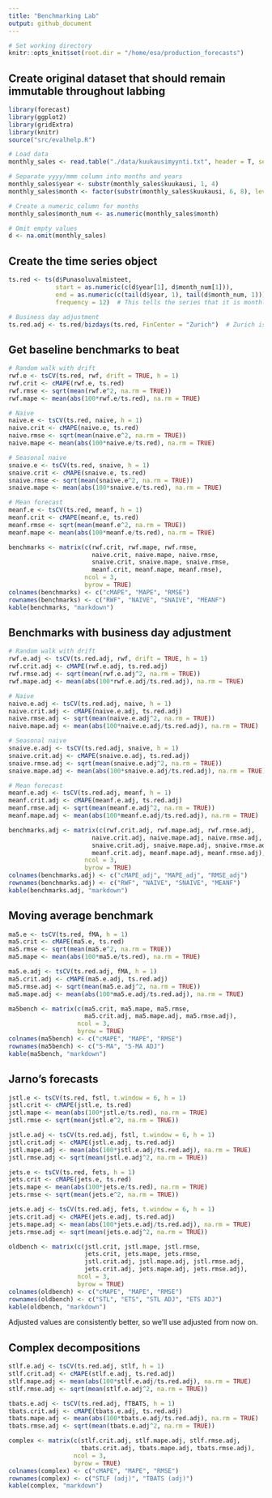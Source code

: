 ```yaml
---
title: "Benchmarking Lab"
output: github_document
---
```


```r
# Set working directory
knitr::opts_knit$set(root.dir = "/home/esa/production_forecasts")
```

## Create original dataset that should remain immutable throughout labbing
```r
library(forecast)
library(ggplot2)
library(gridExtra)
library(knitr)
source("src/evalhelp.R")

# Load data
monthly_sales <- read.table("./data/kuukausimyynti.txt", header = T, sep = "\t")

# Separate yyyy/mmm column into months and years
monthly_sales$year <- substr(monthly_sales$kuukausi, 1, 4)
monthly_sales$month <- factor(substr(monthly_sales$kuukausi, 6, 8), levels = c("tam", "hel", "maa", "huh", "tou", "kes", "hei", "elo", "syy", "lok", "mar", "jou"))

# Create a numeric column for months
monthly_sales$month_num <- as.numeric(monthly_sales$month)

# Omit empty values
d <- na.omit(monthly_sales)
```

## Create the time series object
```r
ts.red <- ts(d$Punasoluvalmisteet, 
             start = as.numeric(c(d$year[1], d$month_num[1])), 
             end = as.numeric(c(tail(d$year, 1), tail(d$month_num, 1))), 
             frequency = 12)  # This tells the series that it is monthly data

# Business day adjustment
ts.red.adj <- ts.red/bizdays(ts.red, FinCenter = "Zurich")  # Zurich is closest to Finnish business calendar, implementing of which would be a chore
```


## Get baseline benchmarks to beat
```r
# Random walk with drift
rwf.e <- tsCV(ts.red, rwf, drift = TRUE, h = 1)
rwf.crit <- cMAPE(rwf.e, ts.red)
rwf.rmse <- sqrt(mean(rwf.e^2, na.rm = TRUE))
rwf.mape <- mean(abs(100*rwf.e/ts.red), na.rm = TRUE)

# Naive
naive.e <- tsCV(ts.red, naive, h = 1)
naive.crit <- cMAPE(naive.e, ts.red)
naive.rmse <- sqrt(mean(naive.e^2, na.rm = TRUE))
naive.mape <- mean(abs(100*naive.e/ts.red), na.rm = TRUE)

# Seasonal naive
snaive.e <- tsCV(ts.red, snaive, h = 1)
snaive.crit <- cMAPE(snaive.e, ts.red)
snaive.rmse <- sqrt(mean(snaive.e^2, na.rm = TRUE))
snaive.mape <- mean(abs(100*snaive.e/ts.red), na.rm = TRUE)

# Mean forecast
meanf.e <- tsCV(ts.red, meanf, h = 1)
meanf.crit <- cMAPE(meanf.e, ts.red)
meanf.rmse <- sqrt(mean(meanf.e^2, na.rm = TRUE))
meanf.mape <- mean(abs(100*meanf.e/ts.red), na.rm = TRUE)

benchmarks <- matrix(c(rwf.crit, rwf.mape, rwf.rmse,
                       naive.crit, naive.mape, naive.rmse,
                       snaive.crit, snaive.mape, snaive.rmse,
                       meanf.crit, meanf.mape, meanf.rmse),
                     ncol = 3,
                     byrow = TRUE)
colnames(benchmarks) <- c("cMAPE", "MAPE", "RMSE")
rownames(benchmarks) <- c("RWF", "NAIVE", "SNAIVE", "MEANF")
kable(benchmarks, "markdown")
```

## Benchmarks with business day adjustment

```r
# Random walk with drift
rwf.e.adj <- tsCV(ts.red.adj, rwf, drift = TRUE, h = 1)
rwf.crit.adj <- cMAPE(rwf.e.adj, ts.red.adj)
rwf.rmse.adj <- sqrt(mean(rwf.e.adj^2, na.rm = TRUE))
rwf.mape.adj <- mean(abs(100*rwf.e.adj/ts.red.adj), na.rm = TRUE)

# Naive
naive.e.adj <- tsCV(ts.red.adj, naive, h = 1)
naive.crit.adj <- cMAPE(naive.e.adj, ts.red.adj)
naive.rmse.adj <- sqrt(mean(naive.e.adj^2, na.rm = TRUE))
naive.mape.adj <- mean(abs(100*naive.e.adj/ts.red.adj), na.rm = TRUE)

# Seasonal naive
snaive.e.adj <- tsCV(ts.red.adj, snaive, h = 1)
snaive.crit.adj <- cMAPE(snaive.e.adj, ts.red.adj)
snaive.rmse.adj <- sqrt(mean(snaive.e.adj^2, na.rm = TRUE))
snaive.mape.adj <- mean(abs(100*snaive.e.adj/ts.red.adj), na.rm = TRUE)

# Mean forecast
meanf.e.adj <- tsCV(ts.red.adj, meanf, h = 1)
meanf.crit.adj <- cMAPE(meanf.e.adj, ts.red.adj)
meanf.rmse.adj <- sqrt(mean(meanf.e.adj^2, na.rm = TRUE))
meanf.mape.adj <- mean(abs(100*meanf.e.adj/ts.red.adj), na.rm = TRUE)

benchmarks.adj <- matrix(c(rwf.crit.adj, rwf.mape.adj, rwf.rmse.adj,
                       naive.crit.adj, naive.mape.adj, naive.rmse.adj,
                       snaive.crit.adj, snaive.mape.adj, snaive.rmse.adj,
                       meanf.crit.adj, meanf.mape.adj, meanf.rmse.adj),
                     ncol = 3,
                     byrow = TRUE)
colnames(benchmarks.adj) <- c("cMAPE_adj", "MAPE_adj", "RMSE_adj")
rownames(benchmarks.adj) <- c("RWF", "NAIVE", "SNAIVE", "MEANF")
kable(benchmarks.adj, "markdown")
```


## Moving average benchmark
```r
ma5.e <- tsCV(ts.red, fMA, h = 1)
ma5.crit <- cMAPE(ma5.e, ts.red)
ma5.rmse <- sqrt(mean(ma5.e^2, na.rm = TRUE))
ma5.mape <- mean(abs(100*ma5.e/ts.red), na.rm = TRUE)

ma5.e.adj <- tsCV(ts.red.adj, fMA, h = 1)
ma5.crit.adj <- cMAPE(ma5.e.adj, ts.red.adj)
ma5.rmse.adj <- sqrt(mean(ma5.e.adj^2, na.rm = TRUE))
ma5.mape.adj <- mean(abs(100*ma5.e.adj/ts.red.adj), na.rm = TRUE)

ma5bench <- matrix(c(ma5.crit, ma5.mape, ma5.rmse, 
                     ma5.crit.adj, ma5.mape.adj, ma5.rmse.adj),
                   ncol = 3,
                   byrow = TRUE)
colnames(ma5bench) <- c("cMAPE", "MAPE", "RMSE")
rownames(ma5bench) <- c("5-MA", "5-MA ADJ")
kable(ma5bench, "markdown")
```

## Jarno's forecasts
```r
jstl.e <- tsCV(ts.red, fstl, t.window = 6, h = 1)
jstl.crit <- cMAPE(jstl.e, ts.red)
jstl.mape <- mean(abs(100*jstl.e/ts.red), na.rm = TRUE)
jstl.rmse <- sqrt(mean(jstl.e^2, na.rm = TRUE))

jstl.e.adj <- tsCV(ts.red.adj, fstl, t.window = 6, h = 1)
jstl.crit.adj <- cMAPE(jstl.e.adj, ts.red.adj)
jstl.mape.adj <- mean(abs(100*jstl.e.adj/ts.red.adj), na.rm = TRUE)
jstl.rmse.adj <- sqrt(mean(jstl.e.adj^2, na.rm = TRUE))

jets.e <- tsCV(ts.red, fets, h = 1)
jets.crit <- cMAPE(jets.e, ts.red)
jets.mape <- mean(abs(100*jets.e/ts.red), na.rm = TRUE)
jets.rmse <- sqrt(mean(jets.e^2, na.rm = TRUE))

jets.e.adj <- tsCV(ts.red.adj, fets, t.window = 6, h = 1)
jets.crit.adj <- cMAPE(jets.e.adj, ts.red.adj)
jets.mape.adj <- mean(abs(100*jets.e.adj/ts.red.adj), na.rm = TRUE)
jets.rmse.adj <- sqrt(mean(jets.e.adj^2, na.rm = TRUE))

oldbench <- matrix(c(jstl.crit, jstl.mape, jstl.rmse, 
                     jets.crit, jets.mape, jets.rmse,
                     jstl.crit.adj, jstl.mape.adj, jstl.rmse.adj,
                     jets.crit.adj, jets.mape.adj, jets.rmse.adj),
                   ncol = 3,
                   byrow = TRUE)
colnames(oldbench) <- c("cMAPE", "MAPE", "RMSE")
rownames(oldbench) <- c("STL", "ETS", "STL ADJ", "ETS ADJ")
kable(oldbench, "markdown")
```

Adjusted values are consistently better, so we'll use adjusted from now on.

## Complex decompositions
```r
stlf.e.adj <- tsCV(ts.red.adj, stlf, h = 1)
stlf.crit.adj <- cMAPE(stlf.e.adj, ts.red.adj)
stlf.mape.adj <- mean(abs(100*stlf.e.adj/ts.red.adj), na.rm = TRUE)
stlf.rmse.adj <- sqrt(mean(stlf.e.adj^2, na.rm = TRUE))

tbats.e.adj <- tsCV(ts.red.adj, fTBATS, h = 1)
tbats.crit.adj <- cMAPE(tbats.e.adj, ts.red.adj)
tbats.mape.adj <- mean(abs(100*tbats.e.adj/ts.red.adj), na.rm = TRUE)
tbats.rmse.adj <- sqrt(mean(tbats.e.adj^2, na.rm = TRUE))

complex <- matrix(c(stlf.crit.adj, stlf.mape.adj, stlf.rmse.adj,
                    tbats.crit.adj, tbats.mape.adj, tbats.rmse.adj),
                  ncol = 3,
                  byrow = TRUE)
colnames(complex) <- c("cMAPE", "MAPE", "RMSE")
rownames(complex) <- c("STLF (adj)", "TBATS (adj)")
kable(complex, "markdown")
```


